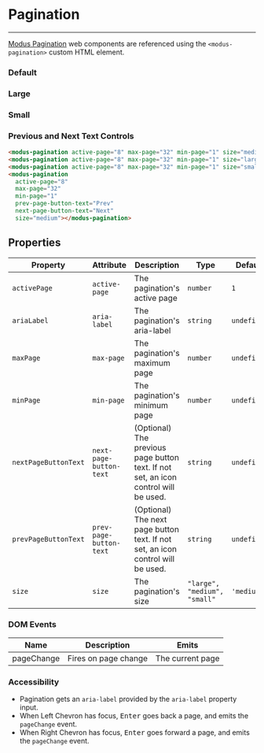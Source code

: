 
# Pagination

---

[Modus Pagination](https://modus.trimble.com/components/pagination/) web components are referenced using the `<modus-pagination>` custom HTML element.

<Anchor storyId="components-pagination--default" />

### Default

<modus-pagination active-page="8" max-page="32" min-page="1" size="medium"></modus-pagination>

<Anchor storyId="components-pagination--large" />

### Large

<modus-pagination active-page="8" max-page="32" min-page="1" size="large"></modus-pagination>

<Anchor storyId="components-pagination--small" />

### Small

<modus-pagination active-page="8" max-page="32" min-page="1" size="small"></modus-pagination>

### Previous and Next Text Controls

<modus-pagination active-page="8" max-page="32" min-page="1" size="medium" prev-page-button-text="Prev" next-page-button-text="Next"></modus-pagination>

```html
<modus-pagination active-page="8" max-page="32" min-page="1" size="medium"></modus-pagination>
<modus-pagination active-page="8" max-page="32" min-page="1" size="large"></modus-pagination>
<modus-pagination active-page="8" max-page="32" min-page="1" size="small"></modus-pagination>
<modus-pagination
  active-page="8"
  max-page="32"
  min-page="1"
  prev-page-button-text="Prev"
  next-page-button-text="Next"
  size="medium"></modus-pagination>
```

## Properties

| Property             | Attribute               | Description                                                                         | Type                         | Default     |
| -------------------- | ----------------------- | ----------------------------------------------------------------------------------- | ---------------------------- | ----------- |
| `activePage`         | `active-page`           | The pagination's active page                                                        | `number`                     | `1`         |
| `ariaLabel`          | `aria-label`            | The pagination's aria-label                                                         | `string`                     | `undefined` |
| `maxPage`            | `max-page`              | The pagination's maximum page                                                       | `number`                     | `undefined` |
| `minPage`            | `min-page`              | The pagination's minimum page                                                       | `number`                     | `undefined` |
| `nextPageButtonText` | `next-page-button-text` | (Optional) The previous page button text. If not set, an icon control will be used. | `string`                     | `undefined` |
| `prevPageButtonText` | `prev-page-button-text` | (Optional) The next page button text. If not set, an icon control will be used.     | `string`                     | `undefined` |
| `size`               | `size`                  | The pagination's size                                                               | `"large", "medium", "small"` | `'medium'`  |

### DOM Events

<section>
  <table>
    <thead>
      <tr>
        <th>Name</th>
        <th>Description</th>
        <th>Emits</th>
      </tr>
    </thead>
    <tbody>
      <tr>
        <td>pageChange</td>
        <td>Fires on page change</td>
        <td>The current page</td>
      </tr>
    </tbody>
  </table>
</section>

### Accessibility

- Pagination gets an `aria-label` provided by the `aria-label` property input.
- When Left Chevron has focus, <kbd>Enter</kbd> goes back a page, and emits the `pageChange` event.
- When Right Chevron has focus, <kbd>Enter</kbd> goes forward a page, and emits the `pageChange` event.
